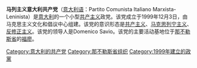 {{not|意大利马列主义党}}
{{other uses|意大利共产党 (消歧义)}}
'''马列主义意大利共产党'''（[[意大利语|意大利语]]：Partito Comunista Italiano Marxista-Leninista）是[[意大利|意大利]]的一个小型[[共产主义|共产主义]]政党。该党成立于1999年12月3日，由马克思主义文化和倡议中心组建。该党的意识形态是[[共产主义|共产主义]]、[[马克思列宁主义|马克思列宁主义]]、[[反修正主义|反修正主义]]。该党的领导人是Domenico Savio。该党的主要活动基地位于[[那不勒斯省|那不勒斯省]]的[[福廖|福廖]]。

{{欧洲的共产党}}
{{Communist-party-stub}}
[[Category:意大利的共产党|Category:意大利的共产党]]
[[Category:那不勒斯省组织|Category:那不勒斯省组织]]
[[Category:1999年建立的政黨|Category:1999年建立的政黨]]